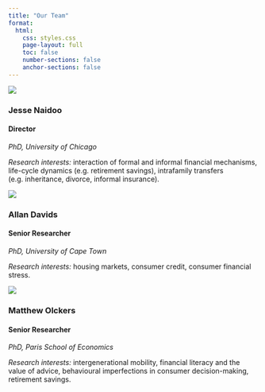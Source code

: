 ```yaml
---
title: "Our Team"
format:
  html:
    css: styles.css
    page-layout: full
    toc: false
    number-sections: false
    anchor-sections: false
---
```


:::: {.team-grid}

::: {.team-member}
![](/images/team/jesse-naidoo.jpg)

### Jesse Naidoo
#### Director

_PhD, University of Chicago_

_Research interests:_ interaction of formal and informal financial mechanisms, life-cycle dynamics (e.g. retirement savings), intrafamily transfers (e.g. inheritance, divorce, informal insurance).

[<i class="fas fa-envelope"></i>](mailto:) 
[<i class="fas fa-globe"></i>](https://jnaidoo.rbind.io/) 
:::

::: {.team-member}
![](/images/team/allan-davids.jpg)

### Allan Davids
#### Senior Researcher

_PhD, University of Cape Town_

_Research interests:_ housing markets, consumer credit, consumer financial stress.

[<i class="fas fa-envelope"></i>](mailto:) 
[<i class="fas fa-globe"></i>](https://allandav.github.io/) 
:::

::: {.team-member}
![](/images/team/matthew-olckers.jpg)

### Matthew Olckers
#### Senior Researcher

_PhD, Paris School of Economics_

_Research interests:_ intergenerational mobility, financial literacy and the value of advice, behavioural imperfections in consumer decision-making, retirement savings.

[<i class="fas fa-envelope"></i>](mailto:) 
[<i class="fas fa-globe"></i>](https://matthewolckers.com/) 
:::

::::